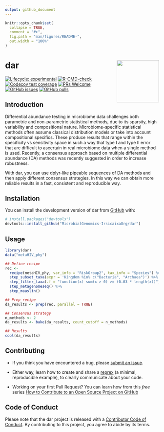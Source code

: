 ```yaml
---
output: github_document
---
```


<!-- README.md is generated from README.Rmd. Please edit that file -->

```r
knitr::opts_chunk$set(
  collapse = TRUE,
  comment = "#>",
  fig.path = "man/figures/README-",
  out.width = "100%"
)
```

# dar <a href="https://microbialgenomics-irsicaixaorg.github.io/dar/"><img src="man/figures/logo.png" align="right" height="138" /></a>

<!-- badges: start -->
[![Lifecycle: experimental](https://img.shields.io/badge/lifecycle-experimental-orange.svg)](https://lifecycle.r-lib.org/articles/stages.html#experimental)
[![R-CMD-check](https://github.com/MicrobialGenomics-IrsicaixaOrg/dar/workflows/R-CMD-check/badge.svg)](https://github.com/MicrobialGenomics-IrsicaixaOrg/dar/actions)
[![Codecov test coverage](https://codecov.io/gh/MicrobialGenomics-IrsicaixaOrg/dar/branch/main/graph/badge.svg)](https://app.codecov.io/gh/MicrobialGenomics-IrsicaixaOrg/dar?branch=main)
[![PRs Welcome](https://img.shields.io/badge/PRs-welcome-brightgreen.svg?style=flat-square)](https://makeapullrequest.com)
[![GitHub issues](https://img.shields.io/github/issues/MicrobialGenomics-IrsicaixaOrg/dar)](https://github.com/MicrobialGenomics-IrsicaixaOrg/dar/issues)
[![GitHub pulls](https://img.shields.io/github/issues-pr/MicrobialGenomics-IrsicaixaOrg/dar)](https://github.com/lMicrobialGenomics-IrsicaixaOrg/dar/pulls)
<!-- badges: end -->

## Introduction

Differential abundance testing in microbiome data challenges both parametric and non-parametric statistical methods, due to its sparsity, high variability and compositional nature. Microbiome-specific statistical methods often assume classical distribution models or take into account compositional specifics. These produce results that range within the specificity vs sensitivity space in such a way that type I and type II error that are difficult to ascertain in real microbiome data when a single method is used. Recently, a consensus approach based on multiple differential abundance (DA) methods was recently suggested in order to increase robustness. 

With dar, you can use dplyr-like pipeable sequences of DA methods and then apply different consensus strategies. In this way we can obtain more reliable results in a fast, consistent and reproducible way.

## Installation

You can install the development version of dar from [GitHub](https://github.com/) with:

```r
# install.packages("devtools")
devtools::install_github("MicrobialGenomics-IrsicaixaOrg/dar")
```

## Usage 

```r
library(dar)
data("metaHIV_phy")

## Define recipe
rec <-
  recipe(metaHIV_phy, var_info = "RiskGroup2", tax_info = "Species") %>%
  step_subset_taxa(expr = 'Kingdom %in% c("Bacteria", "Archaea")') %>%
  step_filter_taxa(.f = "function(x) sum(x > 0) >= (0.03 * length(x))") %>%
  step_metagenomeseq() %>%
  step_maaslin()

## Prep recipe
da_results <- prep(rec, parallel = TRUE)

## Consensus strategy
n_methods <- 2
da_results <- bake(da_results, count_cutoff = n_methods)

## Results
cool(da_results)
```

## Contributing

- If you think you have encountered a bug, please [submit an issue](https://github.com/MicrobialGenomics-IrsicaixaOrg/dar/issues).

- Either way, learn how to create and share a [reprex](https://reprex.tidyverse.org/articles/articles/learn-reprex.html) (a minimal, reproducible example), to clearly communicate about your code.

- Working on your first Pull Request? You can learn how from this *free* series [How to Contribute to an Open Source Project on GitHub](https://kcd.im/pull-request)

## Code of Conduct

Please note that the dar project is released with a [Contributor Code of Conduct](https://contributor-covenant.org/version/2/0/CODE_OF_CONDUCT.html). By contributing to this project, you agree to abide by its terms.


